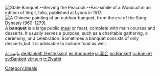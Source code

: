 [[Image:State Banquet Serving the Peacock Fac simile of a Woodcut in an edition of Virgil folio published at Lyons in 1517.png|thumb|right|State Banquet.--Serving the Peacock.--Fac-simile of a Woodcut in an edition of Virgil, folio, published at Lyons in 1517.]]
[[Image:Song Dynasty Elegant Party.JPG|thumb|right|A [[Chinese painting]] of an outdoor banquet, from the era of the [[Song Dynasty]] (960-1279).]]
{{otheruses}}
A '''banquet''' is a large public [[meal]] or feast, complete with main courses and desserts.  It usually serves a purpose, such as a charitable gathering, a ceremony, or a celebration.  Sometimes a banquet consists of only desserts,but
it is advisable to include food as well.
[[Category:Meals]]

{{food-stub}}

[[ar:وليمة]]
[[de:Bankett (Festessen)]]
[[es:Banquete]]
[[ja:宴会]]
[[no:Bankett]]
[[ru:Банкет]]
[[sv:Bankett]]
[[yi:דינער]]
[[tr:Ziyafet]]